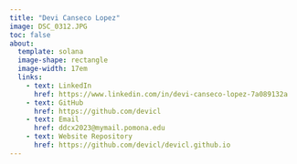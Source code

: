 ```yaml
---
title: "Devi Canseco Lopez"
image: DSC_0312.JPG
toc: false
about: 
  template: solana
  image-shape: rectangle
  image-width: 17em
  links:
    - text: LinkedIn
      href: https://www.linkedin.com/in/devi-canseco-lopez-7a089132a 
    - text: GitHub
      href: https://github.com/devicl
    - text: Email
      href: ddcx2023@mymail.pomona.edu
    - text: Website Repository
      href: https://github.com/devicl/devicl.github.io
---
```

